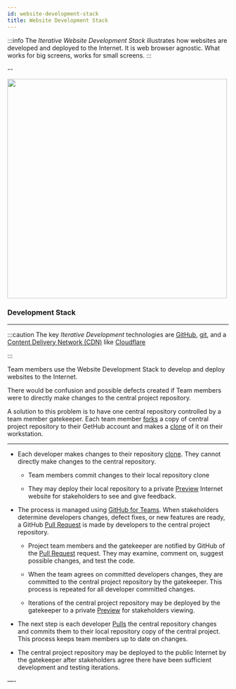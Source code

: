 ```yaml
---
id: website-development-stack
title: Website Development Stack
---
```


:::info
The *Iterative Website Development Stack* illustrates how websites are developed and deployed to the Internet. It is web browser agnostic. What works for big screens, works for small screens.
:::

--
<!--
![Developer Iterative Development Stack](/img/websitedev.png)
-->

<img src="/img/websitedev.png" width="500" />

### Development Stack

---

:::caution
The key *Iterative Development* technologies are  [GitHub](git-github#github), [git](git-github#git), and a [Content Delivery Network (CDN)](https://en.wikipedia.org/wiki/Content_delivery_network) like [Cloudflare](deploy/#cloudflare)

:::

Team members use the Website Development Stack to develop and deploy websites to the Internet. 

There would be confusion and possible defects created if Team members were to directly make changes to the central project repository.  

A solution to this problem is to have one central repository controlled by a team member gatekeeper. Each team member [forks](git-github#fork) a copy of central project repository to their GetHub account and makes a [clone](glossary#clone) of it on their workstation.

---


- Each developer makes changes to their repository [clone](glossary#clone). They cannot directly make changes to the central repository.

	- Team members commit changes to their local repository clone

	- They may deploy their local repository to a private [Preview](deploy#preview) Internet website for stakeholders to see and give feedback. 

- The process is managed using [GitHub for Teams](https://github.com/team). When stakeholders determine developers changes, defect fixes, or new features are ready, a GitHub [Pull Request](git-github#pull-request) is made by developers to the central project repository. 

	- Project team members and the gatekeeper are notified by GitHub of the [Pull Request](git-github#pull-request) request. They may examine, comment on, suggest possible changes, and test the code. 

	- When the team agrees on committed developers changes, they are committed to the central project repository by the gatekeeper. This process is repeated for all developer committed changes. 

	- Iterations of the central project repository may be deployed by the gatekeeper to a private [Preview](deploy#preview)  for stakeholders viewing. 

- The next step is each developer [Pulls](git-github#pull) the central repository changes and commits them to their local repository copy of the central project. This process keeps team members up to date on changes.

- The central project repository may be deployed to the public Internet by the gatekeeper after stakeholders agree there have been sufficient development and testing iterations.

—-